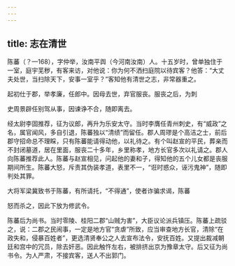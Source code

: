 ```yaml
---
---
---
```

title: 志在清世
---



陈蕃（？—168），字仲举，汝南平舆（今河南汝南）人。十五岁时，曾单独住于一室，庭宇芜秽，有客来访，对他说：你为何不洒扫庭院以待宾客？他答：“大丈夫处世，当扫除天下，安事一室乎？”客知他有清世之志，非常器重之。

起初仕于郡，举孝廉，任郎中。因母去世，弃官服丧。服丧之后，为刺

史周景辟任别驾从事，因谏诤不合，随即离去。

经太尉李固推荐，征为议郎，再升为乐安太守。当时李膺任青州刺史，有“威政”之名，属官闻风，多自引退，陈蕃独以“清绩”而留任。郡人周璆是个高洁之士，前后郡守招命总不理睬，只有陈蕃能请得动他，以礼待之。有个叫赵宣的平民，葬亲而不封闭墓道，居在里面，服丧二十多年，乡里称孝，地方长官多次以礼请之。郡人向陈蕃推荐此人。陈蕃与赵宣相见，问起他的妻和子，得知他的五个儿女都是丧服期间所生。陈蕃大怒，斥责其伪装孝道，表里不一，“诳时惑众，诬污鬼神”，随即判处其罪。

大将军梁冀致书于陈蕃，有所请托，“不得通”，使者诈骗求谒，陈蕃

怒而杀之，因此下放为修武令。

陈蕃后为尚书。当时零陵、桂阳二郡“山贼为害”，大臣议论派兵镇压。陈蕃上疏驳之，说：二郡之民闹事，一定是地方官“贪虐”所致，应当审查地方长官，清除“在政失和，侵暴百姓者”，更选清贤奉公之人去宣布法令，安抚百姓。又提出裁减朝廷和宫中的冗员，除去奸恶。因此触忤左右，被排挤出京为豫章太守。后又征为尚书令。为人严肃，不接宾客，送人不出郭门。